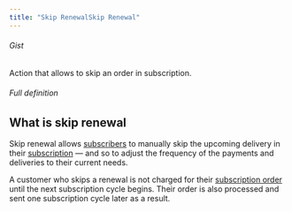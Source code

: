 ```yaml
---
title: "Skip RenewalSkip Renewal"
---
```


###### Gist

Action that allows to skip an order in subscription.

###### Full definition

## What is skip renewal

Skip renewal allows [subscribers](/glossary/subscribers) to manually skip the upcoming delivery in their [subscription](/glossary/subscription) — and so to adjust the frequency of the payments and deliveries to their current needs.

A customer who skips a renewal is not charged for their [subscription order](/glossary/subscription-order) until the next subscription cycle begins. Their order is also processed and sent one subscription cycle later as a result.
